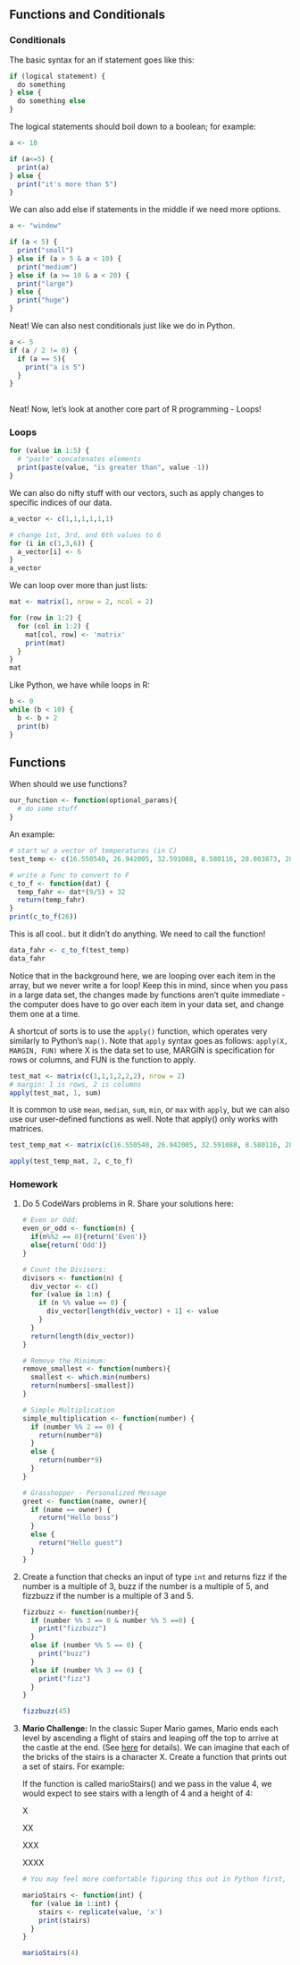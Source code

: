 ## Functions and Conditionals

### Conditionals

The basic syntax for an if statement goes like this:

```r
if (logical statement) {
  do something
} else {
  do something else
}
```

The logical statements should boil down to a boolean; for example:

```r
a <- 10

if (a<=5) {
  print(a)
} else {
  print("it's more than 5")
}
```

We can also add else if statements in the middle if we need more options.

```r
a <- "window"

if (a < 5) {
  print("small")
} else if (a > 5 & a < 10) {
  print("medium")
} else if (a >= 10 & a < 20) {
  print("large")
} else {
  print("huge")
}
```

Neat! We can also nest conditionals just like we do in Python.

```r
a <- 5
if (a / 2 != 0) {
  if (a == 5){
    print("a is 5")
  }
}
    
```

Neat! Now, let's look at another core part of R programming - Loops!

### Loops

```r
for (value in 1:5) {
  # "paste" concatenates elements
  print(paste(value, "is greater than", value -1))
}
```

We can also do nifty stuff with our vectors, such as apply changes to specific indices of our data.

```r
a_vector <- c(1,1,1,1,1,1)

# change 1st, 3rd, and 6th values to 6
for (i in c(1,3,6)) {
  a_vector[i] <- 6
}
a_vector
```

We can loop over more than just lists:

```r
mat <- matrix(1, nrow = 2, ncol = 2)

for (row in 1:2) {
  for (col in 1:2) {
    mat[col, row] <- 'matrix'
    print(mat)
  }
}
mat
```

Like Python, we have while loops in R:

```r
b <- 0
while (b < 10) {
  b <- b + 2
  print(b)
}
```

## Functions

When should we use functions?

```r
our_function <- function(optional_params){
  # do some stuff
}
```

An example:

```r
# start w/ a vector of temperatures (in C)
test_temp <- c(16.550540, 26.942005, 32.591088, 8.580116, 28.003873, 28.542391, 20.976820, 21.173577, 21.048836, 18.769735)

# write a func to convert to F
c_to_f <- function(dat) {
  temp_fahr <- dat*(9/5) + 32
  return(temp_fahr)
}
print(c_to_f(26))
```

This is all cool.. but it didn't do anything. We need to call the function!

```r
data_fahr <- c_to_f(test_temp)
data_fahr
```

Notice that in the background here, we are looping over each item in the array, but we never write a for loop! Keep this in mind, since when you pass in a large data set, the changes made by functions aren't quite immediate - the computer does have to go over each item in your data set, and change them one at a time.

A shortcut of sorts is to use the `apply()` function, which operates very similarly to Python's `map()`. Note that `apply` syntax goes as follows: `apply(X, MARGIN, FUN)` where X is the data set to use, MARGIN is specification for rows or columns, and FUN is the function to apply.

```r
test_mat <- matrix(c(1,1,1,2,2,2), nrow = 2)
# margin: 1 is rows, 2 is columns
apply(test_mat, 1, sum)
```

It is common to use `mean`, `median`, `sum`, `min`, or `max` with `apply`, but we can also use our user-defined functions as well. Note that apply() only works with matrices.

```r
test_temp_mat <- matrix(c(16.550540, 26.942005, 32.591088, 8.580116, 28.003873, 28.542391, 20.976820, 21.173577, 21.048836, 18.769735), nrow <- 2)

apply(test_temp_mat, 2, c_to_f)
```

### Homework

1.  Do 5 CodeWars problems in R. Share your solutions here:

    ```r
    # Even or Odd:
    even_or_odd <- function(n) {
      if(n%%2 == 0){return('Even')}
      else{return('Odd')}
    }

    # Count the Divisors:
    divisors <- function(n) {
      div_vector <- c()
      for (value in 1:n) {
        if (n %% value == 0) {
          div_vector[length(div_vector) + 1] <- value
        }
      }
      return(length(div_vector))
    }

    # Remove the Minimum:
    remove_smallest <- function(numbers){
      smallest <- which.min(numbers)
      return(numbers[-smallest])
    }

    # Simple Multiplication
    simple_multiplication <- function(number) {
      if (number %% 2 == 0) {
        return(number*8)
      }
      else {
        return(number*9)
      }
    }

    # Grasshopper - Personalized Message
    greet <- function(name, owner){
      if (name == owner) {
        return("Hello boss")
      }
      else {
        return("Hello guest")
      }
    }
    ```

2.  Create a function that checks an input of type `int` and returns fizz if the number is a multiple of 3, buzz if the number is a multiple of 5, and fizzbuzz if the number is a multiple of 3 and 5.

    ```r

    fizzbuzz <- function(number){
      if (number %% 3 == 0 & number %% 5 ==0) {
        print("fizzbuzz")
      }
      else if (number %% 5 == 0) {
        print("buzz")
      }
      else if (number %% 3 == 0) {
        print("fizz")
      }
    }

    fizzbuzz(45)
    ```

3.  **Mario Challenge:** In the classic Super Mario games, Mario ends each level by ascending a flight of stairs and leaping off the top to arrive at the castle at the end. (See [here](https://youtu.be/-avspZlbOWU?t=55) for details). We can imagine that each of the bricks of the stairs is a character X. Create a function that prints out a set of stairs. For example:

    If the function is called marioStairs() and we pass in the value 4, we would expect to see stairs with a length of 4 and a height of 4:

    X

    XX

    XXX

    XXXX

    ```r
    # You may feel more comfortable figuring this out in Python first, then translating into R later.

    marioStairs <- function(int) {
      for (value in 1:int) {
        stairs <- replicate(value, 'x')
        print(stairs)
      }
    }

    marioStairs(4)
    ```

